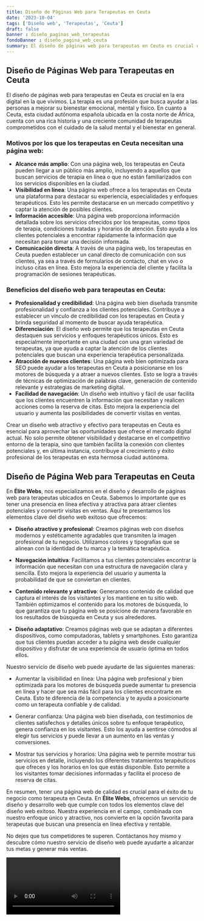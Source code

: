 ```yaml
---
title: Diseño de Páginas Web para Terapeutas en Ceuta
date: '2023-10-04'
tags: ['Diseño web', 'Terapeutas', 'Ceuta']
draft: false
banner : diseño_paginas_web_terapeutas
fondoBanner : diseño_pagina_web_ceuta
summary: El diseño de páginas web para terapeutas en Ceuta es crucial en la era digital en la que vivimos. La terapia es una profesión que busca ayudar a las personas a mejorar su bienestar emocional, mental y físico. En cuanto a Ceuta, esta ciudad autónoma española ubicada en la costa norte de África, cuenta con una rica historia y una creciente comunidad de terapeutas comprometidos con el cuidado de la salud mental y el bienestar en general. 
---
```


## Diseño de Páginas Web para Terapeutas en Ceuta

El diseño de páginas web para terapeutas en Ceuta es crucial en la era digital en la que vivimos. La terapia es una profesión que busca ayudar a las personas a mejorar su bienestar emocional, mental y físico. En cuanto a Ceuta, esta ciudad autónoma española ubicada en la costa norte de África, cuenta con una rica historia y una creciente comunidad de terapeutas comprometidos con el cuidado de la salud mental y el bienestar en general. 

### Motivos por los que los terapeutas en Ceuta necesitan una página web:

- **Alcance más amplio**: Con una página web, los terapeutas en Ceuta pueden llegar a un público más amplio, incluyendo a aquellos que buscan servicios de terapia en línea o que no están familiarizados con los servicios disponibles en la ciudad.
- **Visibilidad en línea**: Una página web ofrece a los terapeutas en Ceuta una plataforma para destacar su experiencia, especialidades y enfoques terapéuticos. Esto les permite destacarse en un mercado competitivo y captar la atención de posibles clientes.
- **Información accesible**: Una página web proporciona información detallada sobre los servicios ofrecidos por los terapeutas, como tipos de terapia, condiciones tratadas y horarios de atención. Esto ayuda a los clientes potenciales a encontrar rápidamente la información que necesitan para tomar una decisión informada.
- **Comunicación directa**: A través de una página web, los terapeutas en Ceuta pueden establecer un canal directo de comunicación con sus clientes, ya sea a través de formularios de contacto, chat en vivo o incluso citas en línea. Esto mejora la experiencia del cliente y facilita la programación de sesiones terapéuticas.

### Beneficios del diseño web para terapeutas en Ceuta:

- **Profesionalidad y credibilidad**: Una página web bien diseñada transmite profesionalidad y confianza a los clientes potenciales. Contribuye a establecer un vínculo de credibilidad con los terapeutas en Ceuta y brinda seguridad al momento de buscar ayuda terapéutica.
- **Diferenciación**: El diseño web permite que los terapeutas en Ceuta destaquen sus servicios y enfoques terapéuticos únicos. Esto es especialmente importante en una ciudad con una gran variedad de terapeutas, ya que ayuda a captar la atención de los clientes potenciales que buscan una experiencia terapéutica personalizada.
- **Atracción de nuevos clientes**: Una página web bien optimizada para SEO puede ayudar a los terapeutas en Ceuta a posicionarse en los motores de búsqueda y a atraer a nuevos clientes. Esto se logra a través de técnicas de optimización de palabras clave, generación de contenido relevante y estrategias de marketing digital.
- **Facilidad de navegación**: Un diseño web intuitivo y fácil de usar facilita que los clientes encuentren la información que necesitan y realicen acciones como la reserva de citas. Esto mejora la experiencia del usuario y aumenta las posibilidades de convertir visitas en ventas.

Crear un diseño web atractivo y efectivo para terapeutas en Ceuta es esencial para aprovechar las oportunidades que ofrece el mercado digital actual. No solo permite obtener visibilidad y destacarse en el competitivo entorno de la terapia, sino que también facilita la conexión con clientes potenciales y, en última instancia, contribuye al crecimiento y éxito profesional de los terapeutas en esta hermosa ciudad autónoma.

<GifSeo />

<Cta />

## Diseño de Página Web para Terapeutas en Ceuta

En **Élite Webs**, nos especializamos en el diseño y desarrollo de páginas web para terapeutas ubicados en Ceuta. Sabemos lo importante que es tener una presencia en línea efectiva y atractiva para atraer clientes potenciales y convertir visitas en ventas. Aquí te presentamos los elementos clave del diseño web exitoso que ofrecemos:

- **Diseño atractivo y profesional**: Creamos páginas web con diseños modernos y estéticamente agradables que transmiten la imagen profesional de tu negocio. Utilizamos colores y tipografías que se alinean con la identidad de tu marca y la temática terapéutica.

- **Navegación intuitiva**: Facilitamos a tus clientes potenciales encontrar la información que necesitan con una estructura de navegación clara y sencilla. Esto mejora la experiencia del usuario y aumenta la probabilidad de que se conviertan en clientes.

- **Contenido relevante y atractivo**: Generamos contenido de calidad que captura el interés de los visitantes y los mantiene en tu sitio web. También optimizamos el contenido para los motores de búsqueda, lo que garantiza que tu página web se posicione de manera favorable en los resultados de búsqueda en Ceuta y sus alrededores.

- **Diseño adaptativo**: Creamos páginas web que se adaptan a diferentes dispositivos, como computadoras, tablets y smartphones. Esto garantiza que tus clientes puedan acceder a tu página web desde cualquier dispositivo y disfrutar de una experiencia de usuario óptima en todos ellos.

Nuestro servicio de diseño web puede ayudarte de las siguientes maneras:

- Aumentar la visibilidad en línea: Una página web profesional y bien optimizada para los motores de búsqueda puede aumentar tu presencia en línea y hacer que sea más fácil para los clientes encontrarte en Ceuta. Esto te diferencia de la competencia y te ayuda a posicionarte como un terapeuta confiable y de calidad.

- Generar confianza: Una página web bien diseñada, con testimonios de clientes satisfechos y detalles únicos sobre tu enfoque terapéutico, genera confianza en los visitantes. Esto los ayuda a sentirse cómodos al elegir tus servicios y puede llevar a un aumento en las ventas y conversiones.

- Mostrar tus servicios y horarios: Una página web te permite mostrar tus servicios en detalle, incluyendo los diferentes tratamientos terapéuticos que ofreces y los horarios en los que estás disponible. Esto permite a los visitantes tomar decisiones informadas y facilita el proceso de reserva de citas.

En resumen, tener una página web de calidad es crucial para el éxito de tu negocio como terapeuta en Ceuta. En **Élite Webs**, ofrecemos un servicio de diseño y desarrollo web que cumple con todos los elementos clave del diseño web exitoso. Nuestra experiencia en el campo, combinada con nuestro enfoque único y atractivo, nos convierte en la opción favorita para terapeutas que buscan una presencia en línea efectiva y rentable.

No dejes que tus competidores te superen. Contáctanos hoy mismo y descubre cómo nuestro servicio de diseño web puede ayudarte a alcanzar tus metas y generar más ventas.

<Video />

<CtaBot job='Terapeutas' city='Ceuta'/>

<Gmaps query='Ceuta+españa+maps' />